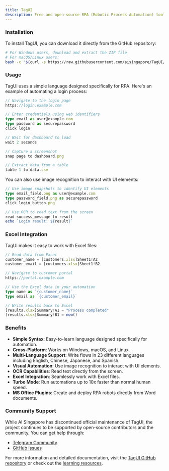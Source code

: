 ```yaml
---
title: TagUI
description: Free and open-source RPA (Robotic Process Automation) tool by AI Singapore for automating repetitive tasks on websites, desktop applications, and command-line interfaces.
---
```


### Installation

To install TagUI, you can download it directly from the GitHub repository:

```sh Terminal
# For Windows users, download and extract the ZIP file
# For macOS/Linux users:
bash -c "$(curl -s https://raw.githubusercontent.com/aisingapore/TagUI/master/src/setup/install.sh)"
```

### Usage

TagUI uses a simple language designed specifically for RPA. Here's an example of automating a login process:

```typescript tagui-login-example.txt
// Navigate to the login page
https://login.example.com

// Enter credentials using web identifiers
type email as user@example.com
type password as securepassword
click login

// Wait for dashboard to load
wait 2 seconds

// Capture a screenshot
snap page to dashboard.png

// Extract data from a table
table 1 to data.csv
```

You can also use image recognition to interact with UI elements:

```typescript tagui-visual-example.txt
// Use image snapshots to identify UI elements
type email_field.png as user@example.com
type password_field.png as securepassword
click login_button.png

// Use OCR to read text from the screen
read success_message to result
echo `Login result: ${result}`
```

### Excel Integration

TagUI makes it easy to work with Excel files:

```typescript tagui-excel-example.txt
// Read data from Excel
customer_name = [customers.xlsx]Sheet1!A2
customer_email = [customers.xlsx]Sheet1!B2

// Navigate to customer portal
https://portal.example.com

// Use the Excel data in your automation
type name as `{customer_name}`
type email as `{customer_email}`

// Write results back to Excel
[results.xlsx]Summary!A1 = "Process completed"
[results.xlsx]Summary!B1 = now()
```

### Benefits

- <Icon icon="check" iconType="solid" /> **Simple Syntax**: Easy-to-learn language designed specifically for automation.
- <Icon icon="check" iconType="solid" /> **Cross-Platform**: Works on Windows, macOS, and Linux.
- <Icon icon="check" iconType="solid" /> **Multi-Language Support**: Write flows in 23 different languages including English, Chinese, Japanese, and Spanish.
- <Icon icon="check" iconType="solid" /> **Visual Automation**: Use image recognition to interact with UI elements.
- <Icon icon="check" iconType="solid" /> **OCR Capabilities**: Read text directly from the screen.
- <Icon icon="check" iconType="solid" /> **Excel Integration**: Seamlessly work with Excel files.
- <Icon icon="check" iconType="solid" /> **Turbo Mode**: Run automations up to 10x faster than normal human speed.
- <Icon icon="check" iconType="solid" /> **MS Office Plugins**: Create and deploy RPA robots directly from Word documents.

### Community Support

While AI Singapore has discontinued official maintenance of TagUI, the project continues to be supported by open-source contributors and the community. You can get help through:

- [Telegram Community](https://t.me/rpa_chat)
- [GitHub Issues](https://github.com/aisingapore/TagUI/issues)

For more information and detailed documentation, visit the [TagUI GitHub repository](https://github.com/aisingapore/TagUI) or check out the [learning resources](https://github.com/aisingapore/TagUI#tagui).
